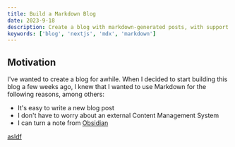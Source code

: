 ```yaml
---
title: Build a Markdown Blog
date: 2023-9-18
description: Create a blog with markdown-generated posts, with support for custom React components and syntax highlighting on code snippets. 
keywords: ['blog', 'nextjs', 'mdx', 'markdown']
---
```


## Motivation

I've wanted to create a blog for awhile. When I decided to start building this blog a few weeks ago, I knew that I wanted to use Markdown for the following reasons, among others:

- It's easy to write a new blog post
- I don't have to worry about an external Content Management System
- I can turn a note from [Obsidian](https://obsidian.md)


<a href="google.com">asldf</a>
